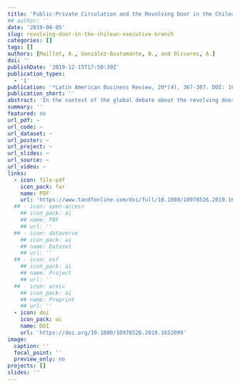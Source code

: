 ```yaml
---
title: 'Public-Private Circulation and the Revolving Door in the Chilean Executive Branch (2000–2014)'
## author: ''
date: '2019-09-05'
slug: revolving-door-in-the-chilean-executive-branch
categories: []
tags: []
authors: [Maillet, A., González-Bustamante, B., and Olivares, A.]
doi: ''
publishDate: '2019-12-15T17:50:39Z'
publication_types:
  - '1'
publication: '*Latin American Business Review, 20*(4), 367-387. DOI: 10.1080/10978526.2019.1652099'
publication_short: ''
abstract: 'In the context of the global debate about the revolving door between private and public sectors, the case of Chile, a country in which the State has been considerably weakened, is of great interest. First, we describe the career paths of a universe of 386 individuals who held the posts of the minister, undersecretary (vice-minister) and superintendent between 2000 and 2014. Then, we examine the determinants of circulation between the public and private spheres using mixed-effects logistic regression and a maximum likelihood logit model. Sex, professions of economist or lawyer, and private sector provenance are significant variables that increase the probabilities of transition from the private to the public sphere and subsequent return to the private world. The fact of being a political party member is significant but lessens the probability of circulation. This effect is different depending on the government and the type of position.'
summary: ''
featured: no
url_pdf: ~
url_code: ~
url_dataset: ~
url_poster: ~
url_project: ~
url_slides: ~
url_source: ~
url_video: ~
links:
  - icon: file-pdf
    icon_pack: far
    name: PDF
    url: 'https://www.tandfonline.com/doi/full/10.1080/10978526.2019.1652099'
  ## - icon: open-access 
    ## icon_pack: ai
    ## name: PDF
    ## url: ''
  ## - icon: dataverse
    ## icon_pack: ai
    ## name: Dataset
    ## url: ''
  ## - icon: osf
    ## icon_pack: ai
    ## name: Project
    ## url: ''
  ## - icon: arxiv
    ## icon_pack: ai
    ## name: Preprint
    ## url: ''
  - icon: doi
    icon_pack: ai
    name: DOI
    url: 'https://doi.org/10.1080/10978526.2019.1652099'
image:
  caption: ''
  focal_point: ''
  preview_only: no
projects: []
slides: ''
---
```


